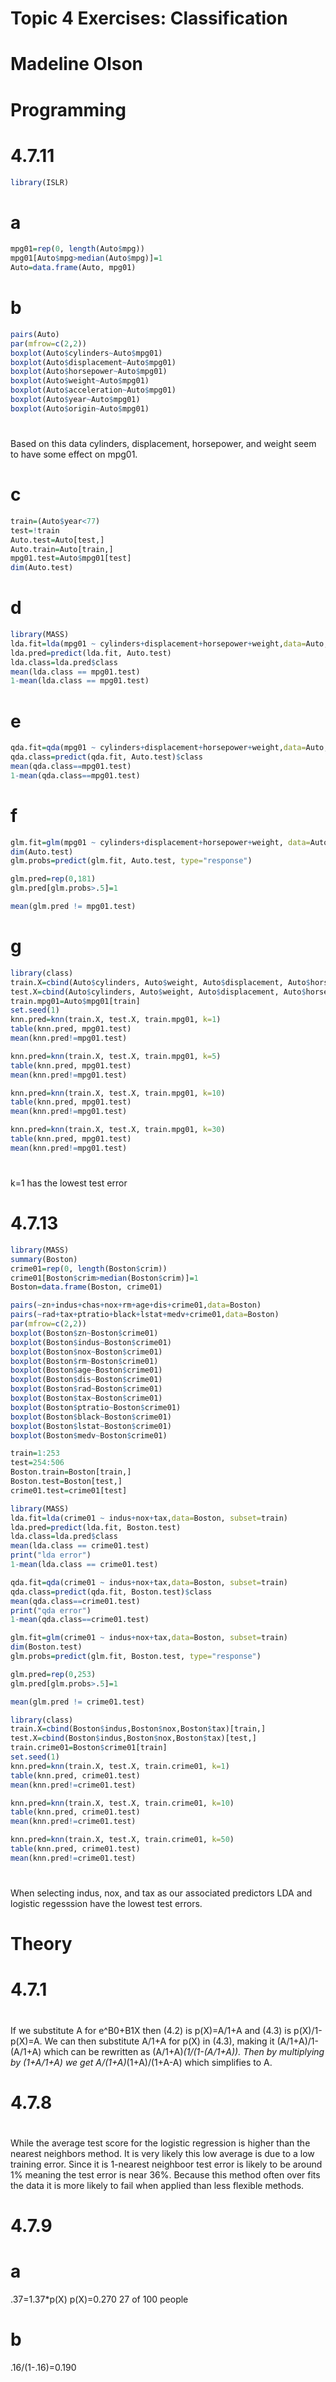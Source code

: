 # Topic 4 Exercises: Classification

# Madeline Olson

# Programming

# 4.7.11

```r
library(ISLR)
```

# a

```r
mpg01=rep(0, length(Auto$mpg))
mpg01[Auto$mpg>median(Auto$mpg)]=1
Auto=data.frame(Auto, mpg01)


```

# b

```r

pairs(Auto)
par(mfrow=c(2,2))
boxplot(Auto$cylinders~Auto$mpg01)
boxplot(Auto$displacement~Auto$mpg01)
boxplot(Auto$horsepower~Auto$mpg01)
boxplot(Auto$weight~Auto$mpg01)
boxplot(Auto$acceleration~Auto$mpg01)
boxplot(Auto$year~Auto$mpg01)
boxplot(Auto$origin~Auto$mpg01)
```

#
Based on this data cylinders, displacement, horsepower, and weight seem to have some effect on mpg01.

# c

```r
train=(Auto$year<77)
test=!train
Auto.test=Auto[test,]
Auto.train=Auto[train,]
mpg01.test=Auto$mpg01[test]
dim(Auto.test)
```

# d

```r
library(MASS)
lda.fit=lda(mpg01 ~ cylinders+displacement+horsepower+weight,data=Auto, subset=train)
lda.pred=predict(lda.fit, Auto.test)
lda.class=lda.pred$class
mean(lda.class == mpg01.test)
1-mean(lda.class == mpg01.test)
```

# e

```r
qda.fit=qda(mpg01 ~ cylinders+displacement+horsepower+weight,data=Auto, subset=train)
qda.class=predict(qda.fit, Auto.test)$class
mean(qda.class==mpg01.test)
1-mean(qda.class==mpg01.test)
```

# f

```r

glm.fit=glm(mpg01 ~ cylinders+displacement+horsepower+weight, data=Auto, subset=train)
dim(Auto.test)
glm.probs=predict(glm.fit, Auto.test, type="response")

glm.pred=rep(0,181)
glm.pred[glm.probs>.5]=1

mean(glm.pred != mpg01.test)

```

# g

```r
library(class)
train.X=cbind(Auto$cylinders, Auto$weight, Auto$displacement, Auto$horsepower)[train,]
test.X=cbind(Auto$cylinders, Auto$weight, Auto$displacement, Auto$horsepower)[!train,]
train.mpg01=Auto$mpg01[train]
set.seed(1)
knn.pred=knn(train.X, test.X, train.mpg01, k=1)
table(knn.pred, mpg01.test)
mean(knn.pred!=mpg01.test)

knn.pred=knn(train.X, test.X, train.mpg01, k=5)
table(knn.pred, mpg01.test)
mean(knn.pred!=mpg01.test)

knn.pred=knn(train.X, test.X, train.mpg01, k=10)
table(knn.pred, mpg01.test)
mean(knn.pred!=mpg01.test)

knn.pred=knn(train.X, test.X, train.mpg01, k=30)
table(knn.pred, mpg01.test)
mean(knn.pred!=mpg01.test)
```

#
k=1 has the lowest test error

# 4.7.13

```r
library(MASS)
summary(Boston)
crime01=rep(0, length(Boston$crim))
crime01[Boston$crim>median(Boston$crim)]=1
Boston=data.frame(Boston, crime01)
```
```r
pairs(~zn+indus+chas+nox+rm+age+dis+crime01,data=Boston)
pairs(~rad+tax+ptratio+black+lstat+medv+crime01,data=Boston)
par(mfrow=c(2,2))
boxplot(Boston$zn~Boston$crime01)
boxplot(Boston$indus~Boston$crime01)
boxplot(Boston$nox~Boston$crime01)
boxplot(Boston$rm~Boston$crime01)
boxplot(Boston$age~Boston$crime01)
boxplot(Boston$dis~Boston$crime01)
boxplot(Boston$rad~Boston$crime01)
boxplot(Boston$tax~Boston$crime01)
boxplot(Boston$ptratio~Boston$crime01)
boxplot(Boston$black~Boston$crime01)
boxplot(Boston$lstat~Boston$crime01)
boxplot(Boston$medv~Boston$crime01)
```

```r
train=1:253
test=254:506
Boston.train=Boston[train,]
Boston.test=Boston[test,]
crime01.test=crime01[test]
```


```r
library(MASS)
lda.fit=lda(crime01 ~ indus+nox+tax,data=Boston, subset=train)
lda.pred=predict(lda.fit, Boston.test)
lda.class=lda.pred$class
mean(lda.class == crime01.test)
print("lda error")
1-mean(lda.class == crime01.test)

qda.fit=qda(crime01 ~ indus+nox+tax,data=Boston, subset=train)
qda.class=predict(qda.fit, Boston.test)$class
mean(qda.class==crime01.test)
print("qda error")
1-mean(qda.class==crime01.test)
```

```r
glm.fit=glm(crime01 ~ indus+nox+tax,data=Boston, subset=train)
dim(Boston.test)
glm.probs=predict(glm.fit, Boston.test, type="response")

glm.pred=rep(0,253)
glm.pred[glm.probs>.5]=1

mean(glm.pred != crime01.test)
```


```r
library(class)
train.X=cbind(Boston$indus,Boston$nox,Boston$tax)[train,]
test.X=cbind(Boston$indus,Boston$nox,Boston$tax)[test,]
train.crime01=Boston$crime01[train]
set.seed(1)
knn.pred=knn(train.X, test.X, train.crime01, k=1)
table(knn.pred, crime01.test)
mean(knn.pred!=crime01.test)

knn.pred=knn(train.X, test.X, train.crime01, k=10)
table(knn.pred, crime01.test)
mean(knn.pred!=crime01.test)

knn.pred=knn(train.X, test.X, train.crime01, k=50)
table(knn.pred, crime01.test)
mean(knn.pred!=crime01.test)

```

#
When selecting indus, nox, and tax as our associated predictors LDA and logistic regesssion have the lowest test errors.

# Theory

# 4.7.1

#
If we substitute A for e^B0+B1X then (4.2) is p(X)=A/1+A and (4.3) is p(X)/1-p(X)=A. We can then substitute A/1+A for p(X) in (4.3), making it (A/1+A)/1-(A/1+A) which can be rewritten as (A/1+A)*(1/(1-(A/1+A)). Then by multiplying by (1+A/1+A) we get A/(1+A)*(1+A)/(1+A-A) which simplifies to A.

# 4.7.8

#
While the average test score for the logistic regression is higher than the nearest neighbors method. It is very likely this low average is due to a low training error. Since it is 1-nearest neighboor test error is likely to be around 1% meaning the test error is near 36%. Because this method often over fits the data it is more likely to fail when applied than less flexible methods.

# 4.7.9

# a
.37=1.37*p(X)
p(X)=0.270
27 of 100 people

# b
.16/(1-.16)=0.190
